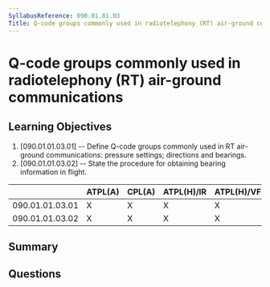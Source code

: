 ```yaml
---
SyllabusReference: 090.01.01.03
Title: Q-code groups commonly used in radiotelephony (RT) air-ground communications
---
```


# Q-code groups commonly used in radiotelephony (RT) air-ground communications

## Learning Objectives

1. [090.01.01.03.01] -- Define Q-code groups commonly used in RT air-ground communications: pressure settings; directions and bearings.
2. [090.01.01.03.02] -- State the procedure for obtaining bearing information in flight.


|                 | ATPL(A) | CPL(A) | ATPL(H)/IR | ATPL(H)/VFR | CPL(H) | IR | CBIR(A) |
|-----------------|---------|--------|------------|-------------|--------|----|---------|
| 090.01.01.03.01 |    X    |    X   |      X     |      X      |   X    | X  |    X    |
| 090.01.01.03.02 |    X    |    X   |      X     |      X      |   X    | X  |    X    |

## Summary

## Questions

